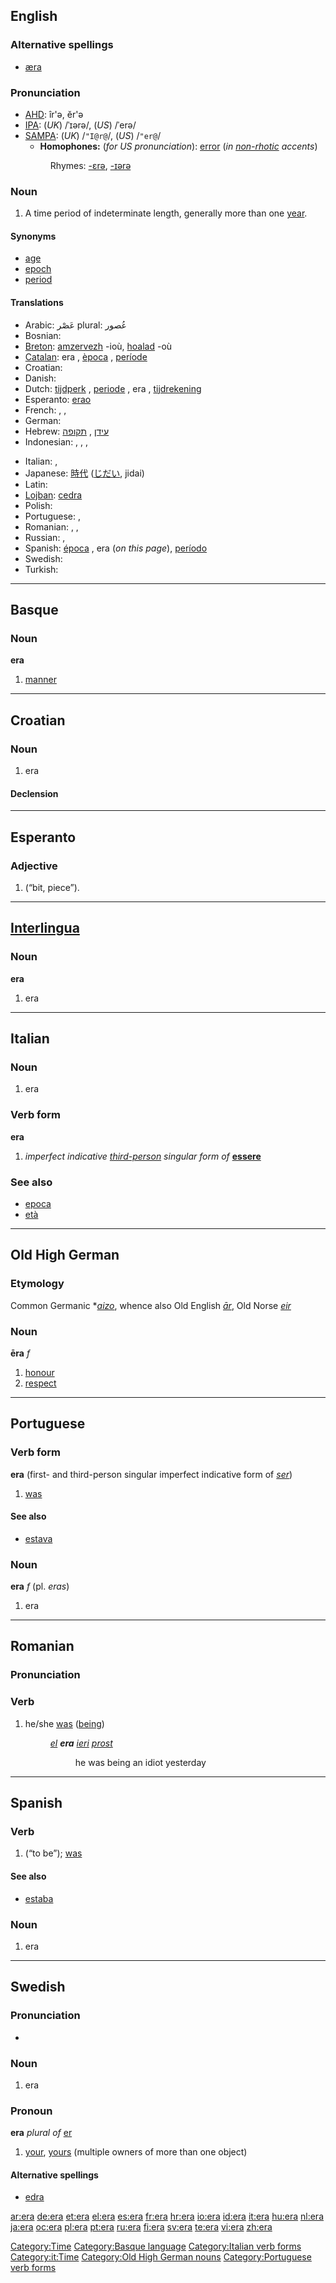 {{see|Era|ERA|-era|erä|-erà}}
{{wikipedia|dab=ERA}}
==English==

===Alternative spellings===
* [[æra]] {{i|archaic}}

===Pronunciation===
*[[AHD]]: îr'ə, ĕr'ə
*[[IPA]]: (''UK'') /ˈɪərə/, (''US'') /ˈerə/
*[[SAMPA]]: (''UK'') /<tt>"I@r@</tt>/, (''US'') /<tt>"er@</tt>/
**'''Homophones:''' (''for US pronunciation''): [[error]] (''in [[non-rhotic]] accents'')
*:Rhymes: [[Rhymes:English:-ɛrə|-ɛrə]], [[Rhymes:English:-ɪərə|-ɪərə]]

===Noun===
{{en-noun}}

# A time period of indeterminate length, generally more than one [[year]].

====Synonyms====
*[[age]]
*[[epoch]]
*[[period]]

====Translations====
{{trans-top|time period}}
* Arabic: عَصْر plural: عُصور
* Bosnian: {{t-|bs|era|f}}
* [[Breton]]: [[amzervezh]] {{f}} -ioù, [[hoalad]] {{m}} -où
* [[Catalan]]: era {{f}}, [[època]] {{f}}, [[període]] {{m}}
* Croatian: {{t-|bs|era|f}}
* Danish: {{t-|da|æra|c}}
* Dutch: [[tijdperk]] {{n}}, [[periode]] {{f}}, era {{m}}, [[tijdrekening]]
* Esperanto: [[erao]]
* French: {{t+|fr|ère|f}}, {{t+|fr|période|f}}, {{t+|fr|époque|f}}
* German: {{t+|de|Ära|f}}
* Hebrew: [[עידן]] {{f}}, [[תקופה]] {{f}}
* Indonesian: {{t+|id|era|xs=Indonesian}}, {{t+|id|masa|xs=Indonesian}}, {{t+|id|jaman|xs=Indonesian}}, {{t+|id|periode|xs=Indonesian}}
{{trans-mid}}
* Italian: {{t+|it|era|f}}, {{t+|it|epoca|f}}
* Japanese: [[時代]] ([[じだい]], jidai)
* Latin: {{t+|la|aetas|f}}
* [[Lojban]]: [[cedra]]
* Polish: {{t+|pl|era|f}}
* Portuguese: {{t+|pt|era|f}}, {{t+|pt|época|f}}
* Romanian: {{t-|ro|eră|f}}, {{t-|ro|epocă|f}}, {{t-|ro|perioadă|f}}
* Russian: {{t-|ru|эра|f|sc=Cyrl}}, {{t+|ru|эпоха|f|sc=Cyrl}}
* Spanish: [[época]] {{f}}, era {{f}} (''on this page''), [[período]] {{m}}
* Swedish: {{t+|sv|era|c}}
* Turkish: {{t+|tr|çağ}}
{{trans-bottom}}

[[Category:Time]]

----

==Basque==

===Noun===
'''era'''

# [[manner]]

[[Category:Basque language]]

----

==Croatian==

===Noun===
{{hr-noun|g=f|ere}}

# {{geology|lang=hr}} era

====Declension====
{{hr-decl-noun
|era|ere
|ere|era
|eri|erama
|eru|ere
|ero|ere
|eri|erama
|erom|erama
}}

----

==Esperanto==

===Adjective===
{{eo-adj|era}}

# {{form of|lang=eo|adjective form|[[ero]]|nodot=none}} (“bit, piece”).

----

==[[Interlingua]]==

===Noun===
'''era'''

# era

----

==Italian==

===Noun===
{{it-noun|er|f|a|e}}

# era

===Verb form===
'''era'''

# ''imperfect indicative [[third-person]] singular form of'' '''[[essere]]'''

===See also===
*[[epoca]]
*[[età]]

[[Category:Italian verb forms]]
[[Category:it:Time]]

----

==Old High German==

===Etymology===
Common Germanic *''[[aizo]]'', whence also Old English ''[[ār]]'', Old Norse ''[[eir]]''

===Noun===
'''ēra''' ''f''

# [[honour]]
# [[respect]]

[[Category:Old High German nouns]]

----

==Portuguese==

===Verb form===
'''era''' (first- and third-person singular imperfect indicative form of ''[[ser]]'')

# [[was]]

====See also====
*[[estava]]

===Noun===
'''era''' ''f'' (pl. ''eras'')

# era

[[Category:Portuguese verb forms]]

----

==Romanian==

===Pronunciation===
{{IPA|[e'ra]|lang=ro}}

===Verb===
{{infl|ro|verb form}}

# {{ro-form-verb|3s|impf|fi}} he/she [[was]] ([[being]])
#: ''[[el]] '''era''' [[ieri]] [[prost]]''
#:: he was being an idiot yesterday

----

==Spanish==

===Verb===
{{infl|es|verb|cat=verb forms}}

# {{form of|first- and third-person singular imperfect indicative form|[[ser]]|nodot=none}} (“to be”); [[was]]

====See also====
*[[estaba]]

===Noun===
{{es-noun-f}}

# era

----

==Swedish==

===Pronunciation===
*{{audio|Sv-era.ogg|audio}}

===Noun===
{{sv-noun-reg-or|er}}
{{infl|sv|noun|g=c}}

# era

===Pronoun===
'''era''' ''plural of'' [[er#Swedish|er]]

# [[your]], [[yours]] (multiple owners of more than one object)

====Alternative spellings====
*[[edra]] {{i|archaic}}

[[ar:era]]
[[de:era]]
[[et:era]]
[[el:era]]
[[es:era]]
[[fr:era]]
[[hr:era]]
[[io:era]]
[[id:era]]
[[it:era]]
[[hu:era]]
[[nl:era]]
[[ja:era]]
[[oc:era]]
[[pl:era]]
[[pt:era]]
[[ru:era]]
[[fi:era]]
[[sv:era]]
[[te:era]]
[[vi:era]]
[[zh:era]]